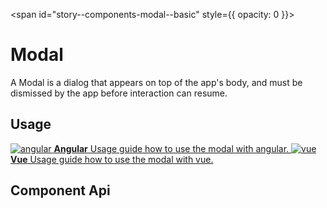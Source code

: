 
<span id="story--components-modal--basic" style={{ opacity: 0 }}></span>

# Modal

A Modal is a dialog that appears on top of the app's body, and must be dismissed by the app before interaction can resume.

<Canvas>
  <Story id="components-modal--basic" />
</Canvas>

## Usage


<div className="link-list">
  <a className="link-item" href="?path=/docs/getting-started-angular-usage-of-modal--page">
    <img src={AngularLogo} alt="angular" />
    <span>
      <strong>Angular</strong>
      Usage guide how to use the modal with angular.
    </span>
  </a>
  <a className="link-item" href="?path=/docs/getting-started-vue-usage-of-modal--page">
    <img src={VueLogo} alt="vue" />
    <span>
      <strong>Vue</strong>
      Usage guide how to use the modal with vue.
    </span>
  </a>
</div>

## Component Api

<Description markdown={readme} />
<Description markdown={modalHeader} />
<Description markdown={modalBody} />
<Description markdown={modalFooter} />
<Description markdown={modalActions} />

<br />


<Description markdown={testing} />


<Description markdown={github} />
